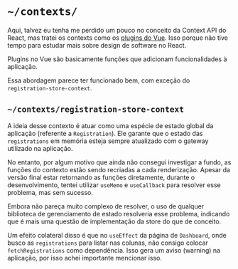 # `~/contexts/`

Aqui, talvez eu tenha me perdido um pouco no conceito da Context API do React, mas tratei os contexts como os [plugins do Vue](https://vuejs.org/guide/reusability/plugins.html). Isso porque não tive tempo para estudar mais sobre design de software no React.

Plugins no Vue são basicamente funções que adicionam funcionalidades à aplicação.

Essa abordagem parece ter funcionado bem, com exceção do `registration-store-context`.

## `~/contexts/registration-store-context`

A ideia desse contexto é atuar como uma espécie de estado global da aplicação (referente a `Registration`). Ele garante que o estado das `registrations` em memória esteja sempre atualizado com o gateway utilizado na aplicação.

No entanto, por algum motivo que ainda não consegui investigar a fundo, as funções do contexto estão sendo recriadas a cada renderização. Apesar da versão final estar retornando as funções diretamente, durante o desenvolvimento, tentei utilizar `useMemo` e `useCallback` para resolver esse problema, mas sem sucesso.

Embora não pareça muito complexo de resolver, o uso de qualquer biblioteca de gerenciamento de estado resolveria esse problema, indicando que é mais uma questão de implementação da store do que de conceito.

Um efeito colateral disso é que no `useEffect` da página de `Dashboard`, onde busco as `registrations` para listar nas colunas, não consigo colocar `fetchRegistrations` como dependência. Isso gera um aviso (warning) na aplicação, por isso achei importante mencionar isso.
